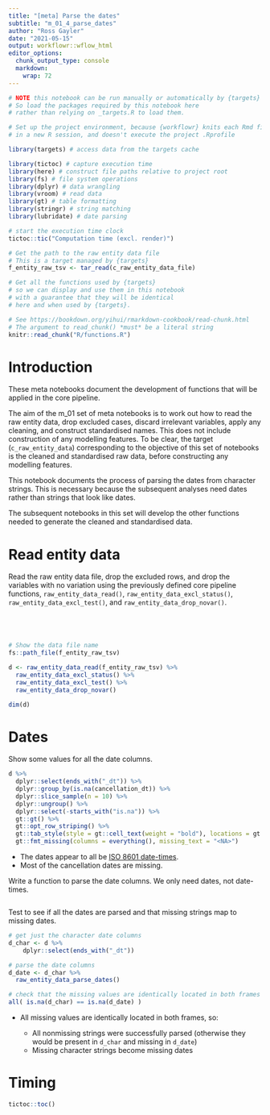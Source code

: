 ```yaml
---
title: "[meta] Parse the dates"
subtitle: "m_01_4_parse_dates"
author: "Ross Gayler"
date: "2021-05-15"
output: workflowr::wflow_html
editor_options:
  chunk_output_type: console
  markdown: 
    wrap: 72
---
```


```r
# NOTE this notebook can be run manually or automatically by {targets}
# So load the packages required by this notebook here
# rather than relying on _targets.R to load them.

# Set up the project environment, because {workflowr} knits each Rmd file 
# in a new R session, and doesn't execute the project .Rprofile

library(targets) # access data from the targets cache

library(tictoc) # capture execution time
library(here) # construct file paths relative to project root
library(fs) # file system operations
library(dplyr) # data wrangling
library(vroom) # read data
library(gt) # table formatting
library(stringr) # string matching
library(lubridate) # date parsing

# start the execution time clock
tictoc::tic("Computation time (excl. render)")

# Get the path to the raw entity data file
# This is a target managed by {targets}
f_entity_raw_tsv <- tar_read(c_raw_entity_data_file)
```

```r
# Get all the functions used by {targets} 
# so we can display and use them in this notebook
# with a guarantee that they will be identical
# here and when used by {targets}.

# See https://bookdown.org/yihui/rmarkdown-cookbook/read-chunk.html
# The argument to read_chunk() *must* be a literal string
knitr::read_chunk("R/functions.R")
```

# Introduction

These meta notebooks document the development of functions that will be
applied in the core pipeline.

The aim of the m_01 set of meta notebooks is to work out how to read the
raw entity data, drop excluded cases, discard irrelevant variables,
apply any cleaning, and construct standardised names. This does not
include construction of any modelling features. To be clear, the target
(`c_raw_entity_data`) corresponding to the objective of this set of
notebooks is the cleaned and standardised raw data, before constructing
any modelling features.

This notebook documents the process of parsing the dates from character
strings. This is necessary because the subsequent analyses need dates
rather than strings that look like dates.

The subsequent notebooks in this set will develop the other functions
needed to generate the cleaned and standardised data.

# Read entity data

Read the raw entity data file, drop the excluded rows, and drop the
variables with no variation using the previously defined core pipeline
functions, `raw_entity_data_read()`, `raw_entity_data_excl_status()`,
`raw_entity_data_excl_test()`, and `raw_entity_data_drop_novar()`.

```r
```

```r
```

```r
```

```r
```

```r
# Show the data file name
fs::path_file(f_entity_raw_tsv)

d <- raw_entity_data_read(f_entity_raw_tsv) %>% 
  raw_entity_data_excl_status() %>% 
  raw_entity_data_excl_test() %>% 
  raw_entity_data_drop_novar()

dim(d)
```

# Dates

Show some values for all the date columns.

```r
d %>% 
  dplyr::select(ends_with("_dt")) %>% 
  dplyr::group_by(is.na(cancellation_dt)) %>% 
  dplyr::slice_sample(n = 10) %>% 
  dplyr::ungroup() %>% 
  dplyr::select(-starts_with("is.na")) %>% 
  gt::gt() %>% 
  gt::opt_row_striping() %>% 
  gt::tab_style(style = gt::cell_text(weight = "bold"), locations = gt::cells_column_labels()) %>% 
  gt::fmt_missing(columns = everything(), missing_text = "<NA>")
```

-   The dates appear to all be [ISO 8601
    date-times](https://en.wikipedia.org/wiki/ISO_8601).
-   Most of the cancellation dates are missing.

Write a function to parse the date columns. We only need dates, not
date-times.

```r
```

Test to see if all the dates are parsed and that missing strings map to
missing dates.

```r
# get just the character date columns
d_char <- d %>% 
    dplyr::select(ends_with("_dt"))

# parse the date columns
d_date <- d_char %>% 
  raw_entity_data_parse_dates()

# check that the missing values are identically located in both frames
all( is.na(d_char) == is.na(d_date) )
```

-   All missing values are identically located in both frames, so:

    -   All nonmissing strings were successfully parsed (otherwise they
        would be present in `d_char` and missing in `d_date`)
    -   Missing character strings become missing dates

# Timing {.unnumbered}

```r
tictoc::toc()
```
